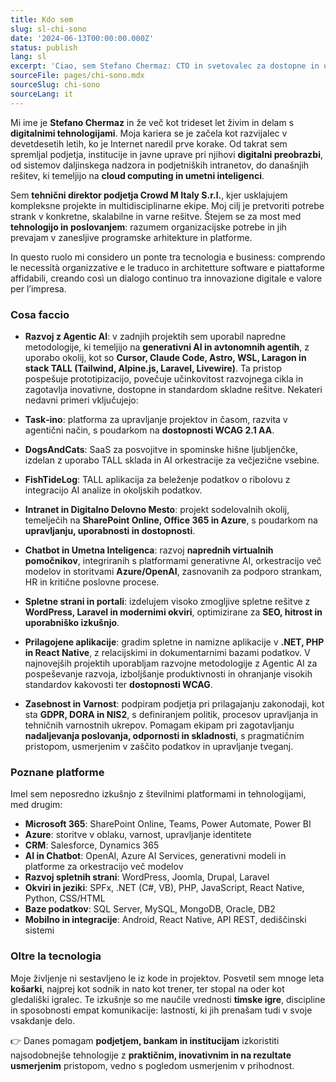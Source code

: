 ```yaml
---
title: Kdo sem
slug: sl-chi-sono
date: '2024-06-13T00:00:00.000Z'
status: publish
lang: sl
excerpt: 'Ciao, sem Stefano Chermaz: CTO in svetovalec za dostopne in učinkovite digitalne rešitve.'
sourceFile: pages/chi-sono.mdx
sourceSlug: chi-sono
sourceLang: it
---
```



<div class="content-large">


Mi ime je **Stefano Chermaz** in že več kot trideset let živim in delam s **digitalnimi tehnologijami**. Moja kariera se je začela kot razvijalec v devetdesetih letih, ko je Internet naredil prve korake. Od takrat sem spremljal podjetja, institucije in javne uprave pri njihovi **digitalni preobrazbi**, od sistemov daljinskega nadzora in podjetniških intranetov, do današnjih rešitev, ki temeljijo na **cloud computing in umetni inteligenci**.

<TwoCol src="/images/stefano chermaz.jpg" alt="Stefano Chermaz" width={800} height={1000} caption="Stefano Chermaz">


Sem **tehnični direktor podjetja Crowd M Italy S.r.l.**, kjer usklajujem kompleksne projekte in multidisciplinarne ekipe. Moj cilj je pretvoriti potrebe strank v konkretne, skalabilne in varne rešitve. Štejem se za most med **tehnologijo in poslovanjem**: razumem organizacijske potrebe in jih prevajam v zanesljive programske arhitekture in platforme.

In questo ruolo mi considero un ponte tra tecnologia e business: comprendo le necessità organizzative e le traduco in architetture software e piattaforme affidabili, creando così un dialogo continuo tra innovazione digitale e valore per l’impresa.
</TwoCol>
### Cosa faccio


* **Razvoj z Agentic AI**: v zadnjih projektih sem uporabil napredne metodologije, ki temeljijo na **generativni AI in avtonomnih agentih**, z uporabo okolij, kot so **Cursor, Claude Code, Astro, WSL, Laragon in stack TALL (Tailwind, Alpine.js, Laravel, Livewire)**. Ta pristop pospešuje prototipizacijo, povečuje učinkovitost razvojnega cikla in zagotavlja inovativne, dostopne in standardom skladne rešitve. Nekateri nedavni primeri vključujejo:

* **Task‑ino**: platforma za upravljanje projektov in časom, razvita v agentični način, s poudarkom na **dostopnosti WCAG 2.1 AA**.
* **DogsAndCats**: SaaS za posvojitve in spominske hišne ljubljenčke, izdelan z uporabo TALL sklada in AI orkestracije za večjezične vsebine.
* **FishTideLog**: TALL aplikacija za beleženje podatkov o ribolovu z integracijo AI analize in okoljskih podatkov.
* **Intranet in Digitalno Delovno Mesto**: projekt sodelovalnih okolij, temelječih na **SharePoint Online, Office 365 in Azure**, s poudarkom na **upravljanju, uporabnosti in dostopnosti**.
* **Chatbot in Umetna Inteligenca**: razvoj **naprednih virtualnih pomočnikov**, integriranih s platformami generativne AI, orkestracijo več modelov in storitvami **Azure/OpenAI**, zasnovanih za podporo strankam, HR in kritične poslovne procese.
* **Spletne strani in portali**: izdelujem visoko zmogljive spletne rešitve z **WordPress, Laravel in modernimi okviri**, optimizirane za **SEO, hitrost in uporabniško izkušnjo**.
* **Prilagojene aplikacije**: gradim spletne in namizne aplikacije v **.NET, PHP in React Native**, z relacijskimi in dokumentarnimi bazami podatkov. V najnovejših projektih uporabljam razvojne metodologije z Agentic AI za pospeševanje razvoja, izboljšanje produktivnosti in ohranjanje visokih standardov kakovosti ter **dostopnosti WCAG**.
* **Zasebnost in Varnost**: podpiram podjetja pri prilagajanju zakonodaji, kot sta **GDPR, DORA in NIS2**, s definiranjem politik, procesov upravljanja in tehničnih varnostnih ukrepov. Pomagam ekipam pri zagotavljanju **nadaljevanja poslovanja, odpornosti in skladnosti**, s pragmatičnim pristopom, usmerjenim v zaščito podatkov in upravljanje tveganj.

### Poznane platforme

Imel sem neposredno izkušnjo z številnimi platformami in tehnologijami, med drugim:

* **Microsoft 365**: SharePoint Online, Teams, Power Automate, Power BI
* **Azure**: storitve v oblaku, varnost, upravljanje identitete
* **CRM**: Salesforce, Dynamics 365
* **AI in Chatbot**: OpenAI, Azure AI Services, generativni modeli in platforme za orkestracijo več modelov
* **Razvoj spletnih strani**: WordPress, Joomla, Drupal, Laravel
* **Okviri in jeziki**: SPFx, .NET (C#, VB), PHP, JavaScript, React Native, Python, CSS/HTML
* **Baze podatkov**: SQL Server, MySQL, MongoDB, Oracle, DB2
* **Mobilno in integracije**: Android, React Native, API REST, dediščinski sistemi

### Oltre la tecnologia

Moje življenje ni sestavljeno le iz kode in projektov. Posvetil sem mnoge leta **košarki**, najprej kot sodnik in nato kot trener, ter stopal na oder kot gledališki igralec. Te izkušnje so me naučile vrednosti **timske igre**, discipline in sposobnosti empat komunikacije: lastnosti, ki jih prenašam tudi v svoje vsakdanje delo.

👉 Danes pomagam **podjetjem, bankam in institucijam** izkoristiti najsodobnejše tehnologije z **praktičnim, inovativnim in na rezultate usmerjenim** pristopom, vedno s pogledom usmerjenim v prihodnost.

</div>